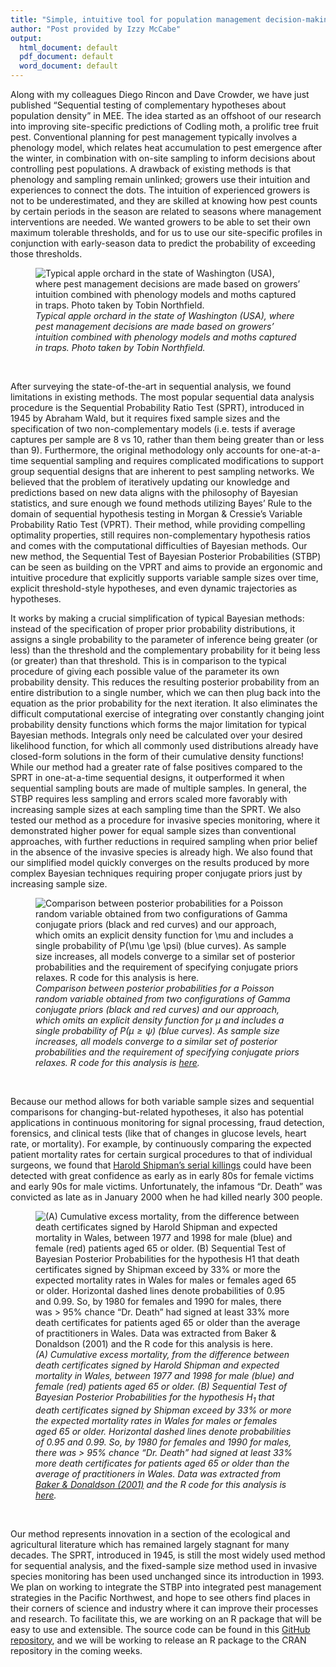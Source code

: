 ```yaml
---
title: "Simple, intuitive tool for population management decision-making"
author: "Post provided by Izzy McCabe"
output:
  html_document: default
  pdf_document: default
  word_document: default
---
```


Along with my colleagues Diego Rincon and Dave Crowder, we have just published "Sequential testing of complementary hypotheses about population density" in MEE. The idea started as an offshoot of our research into improving site-specific predictions of Codling moth, a prolific tree fruit pest. Conventional planning for pest management typically involves a phenology model, which relates heat accumulation to pest emergence after the winter, in combination with on-site sampling to inform decisions about controlling pest populations. A drawback of existing methods is that phenology and sampling remain unlinked; growers use their intuition and experiences to connect the dots. The intuition of experienced growers is not to be underestimated, and they are skilled at knowing how pest counts by certain periods in the season are related to seasons where management interventions are needed. We wanted growers to be able to set their own maximum tolerable thresholds, and for us to use our site-specific profiles in conjunction with early-season data to predict the probability of exceeding those thresholds.

![*Typical apple orchard in the state of Washington (USA), where pest management decisions are made based on growers' intuition combined with phenology models and moths captured in traps. Photo taken by Tobin Northfield.*](Fig1Post.jpg)

<br>

After surveying the state-of-the-art in sequential analysis, we found limitations in existing methods. The most popular sequential data analysis procedure is the Sequential Probability Ratio Test (SPRT), introduced in 1945 by Abraham Wald, but it requires fixed sample sizes and the specification of two non-complementary models (i.e. tests if average captures per sample are 8 vs 10, rather than them being greater than or less than 9). Furthermore, the original methodology only accounts for one-at-a-time sequential sampling and requires complicated modifications to support group sequential designs that are inherent to pest sampling networks. We believed that the problem of iteratively updating our knowledge and predictions based on new data aligns with the philosophy of Bayesian statistics, and sure enough we found methods utilizing Bayes' Rule to the domain of sequential hypothesis testing in Morgan & Cressie's Variable Probability Ratio Test (VPRT). Their method, while providing compelling optimality properties, still requires non-complementary hypothesis ratios and comes with the computational difficulties of Bayesian methods. Our new method, the Sequential Test of Bayesian Posterior Probabilities (STBP) can be seen as building on the VPRT and aims to provide an ergonomic and intuitive procedure that explicitly supports variable sample sizes over time, explicit threshold-style hypotheses, and even dynamic trajectories as hypotheses.

It works by making a crucial simplification of typical Bayesian methods: instead of the specification of proper prior probability distributions, it assigns a single probability to the parameter of inference being greater (or less) than the threshold and the complementary probability for it being less (or greater) than that threshold. This is in comparison to the typical procedure of giving each possible value of the parameter its own probability density. This reduces the resulting posterior probability from an entire distribution to a single number, which we can then plug back into the equation as the prior probability for the next iteration. It also eliminates the difficult computational exercise of integrating over constantly changing joint probability density functions which forms the major limitation for typical Bayesian methods. Integrals only need be calculated over your desired likelihood function, for which all commonly used distributions already have closed-form solutions in the form of their cumulative density functions! While our method had a greater rate of false positives compared to the SPRT in one-at-a-time sequential designs, it outperformed it when sequential sampling bouts are made of multiple samples. In general, the STBP requires less sampling and errors scaled more favorably with increasing sample sizes at each sampling time than the SPRT. We also tested our method as a procedure for invasive species monitoring, where it demonstrated higher power for equal sample sizes than conventional approaches, with further reductions in required sampling when prior belief in the absence of the invasive species is already high. We also found that our simplified model quickly converges on the results produced by more complex Bayesian techniques requiring proper conjugate priors just by increasing sample size.

![*Comparison between posterior probabilities for a Poisson random variable obtained from two configurations of Gamma conjugate priors (black and red curves) and our approach, which omits an explicit density function for $\mu$ and includes a single probability of $P(\mu \ge \psi)$ (blue curves). As sample size increases, all models converge to a similar set of posterior probabilities and the requirement of specifying conjugate priors relaxes. R code for this analysis is [here](https://github.com/rincondf/STBP/blob/main/Comparison_priors.R).*](Fig2Post.jpeg)

<br>

Because our method allows for both variable sample sizes and sequential comparisons for changing-but-related hypotheses, it also has potential applications in continuous monitoring for signal processing, fraud detection, forensics, and clinical tests (like that of changes in glucose levels, heart rate, or mortality). For example, by continuously comparing the expected patient mortality rates for certain surgical procedures to that of individual surgeons, we found that [Harold Shipman's serial killings](https://en.wikipedia.org/wiki/Harold_Shipman) could have been detected with great confidence as early as in early 80s for female victims and early 90s for male victims. Unfortunately, the infamous "Dr. Death" was convicted as late as in January 2000 when he had killed nearly 300 people.

![*(A) Cumulative excess mortality, from the difference between death certificates signed by Harold Shipman and expected mortality in Wales, between 1977 and 1998 for male (blue) and female (red) patients aged 65 or older. (B) Sequential Test of Bayesian Posterior Probabilities for the hypothesis H<sub>1</sub> that death certificates signed by Shipman exceed by 33% or more the expected mortality rates in Wales for males or females aged 65 or older. Horizontal dashed lines denote probabilities of 0.95 and 0.99. So, by 1980 for females and 1990 for males, there was > 95% chance "Dr. Death" had signed at least 33% more death certificates for patients aged 65 or older than the average of practitioners in Wales. Data was extracted from [Baker & Donaldson (2001)](https://www.researchgate.net/publication/320035425_Harold_Shipmans_clinical_practice_1974-1998_A_clinical_audit_commissioned_by_the_Chief_Medical_Officer) and the R code for this analysis is [here](https://github.com/rincondf/STBP/blob/main/ShipmanAnalysis.R).*](Fig3Post.jpeg)

<br>

Our method represents innovation in a section of the ecological and agricultural literature which has remained largely stagnant for many decades. The SPRT, introduced in 1945, is still the most widely used method for sequential analysis, and the fixed-sample size method used in invasive species monitoring has been used unchanged since its introduction in 1993. We plan on working to integrate the STBP into integrated pest management strategies in the Pacific Northwest, and hope to see others find places in their corners of science and industry where it can improve their processes and research. To facilitate this, we are working on an R package that will be easy to use and extensible. The source code can be found in this [GitHub repository](https://github.com/rincondf/STBP), and we will be working to release an R package to the CRAN repository in the coming weeks.